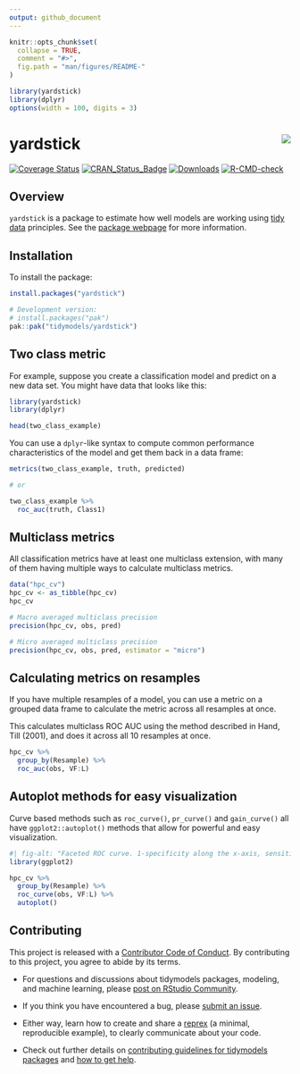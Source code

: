 ```yaml
---
output: github_document
---
```


```r
knitr::opts_chunk$set(
  collapse = TRUE,
  comment = "#>",
  fig.path = "man/figures/README-"
)
```

```r
library(yardstick)
library(dplyr)
options(width = 100, digits = 3)
```

# yardstick <img src="man/figures/logo.png" align="right"/> 

<!-- badges: start -->
[![Coverage Status](https://img.shields.io/codecov/c/github/tidymodels/yardstick/main.svg)](https://app.codecov.io/github/tidymodels/yardstick?branch=main)
[![CRAN_Status_Badge](https://www.r-pkg.org/badges/version/yardstick)](https://CRAN.R-project.org/package=yardstick)
[![Downloads](https://cranlogs.r-pkg.org/badges/yardstick)](https://CRAN.R-project.org/package=yardstick)
[![R-CMD-check](https://github.com/tidymodels/yardstick/actions/workflows/R-CMD-check.yaml/badge.svg)](https://github.com/tidymodels/yardstick/actions/workflows/R-CMD-check.yaml)
<!-- badges: end -->

## Overview

`yardstick` is a package to estimate how well models are working using [tidy data](https://doi.org/10.18637/jss.v059.i10) principles. See the [package webpage](https://yardstick.tidymodels.org/) for more information.

## Installation

To install the package:

```r
install.packages("yardstick")

# Development version:
# install.packages("pak")
pak::pak("tidymodels/yardstick")
```

## Two class metric

For example, suppose you create a classification model and predict on a new data set. You might have data that looks like this:

```r
library(yardstick)
library(dplyr)

head(two_class_example)
```

You can use a `dplyr`-like syntax to compute common performance characteristics of the model and get them back in a data frame:

```r
metrics(two_class_example, truth, predicted)

# or

two_class_example %>%
  roc_auc(truth, Class1)
```

## Multiclass metrics

All classification metrics have at least one multiclass extension, with many
of them having multiple ways to calculate multiclass metrics.

```r
data("hpc_cv")
hpc_cv <- as_tibble(hpc_cv)
hpc_cv
```

```r
# Macro averaged multiclass precision
precision(hpc_cv, obs, pred)

# Micro averaged multiclass precision
precision(hpc_cv, obs, pred, estimator = "micro")
```

## Calculating metrics on resamples

If you have multiple resamples of a model, you can use a metric on a grouped
data frame to calculate the metric across all resamples at once.

This calculates multiclass ROC AUC using the method described in Hand, Till (2001),
and does it across all 10 resamples at once.

```r
hpc_cv %>%
  group_by(Resample) %>%
  roc_auc(obs, VF:L)
```

## Autoplot methods for easy visualization

Curve based methods such as `roc_curve()`, `pr_curve()` and `gain_curve()` all
have `ggplot2::autoplot()` methods that allow for powerful and easy visualization.

```r
#| fig-alt: "Faceted ROC curve. 1-specificity along the x-axis, sensitivity along the y-axis. Facets include the classes F, L, M, and VF. Each facet shows 10 lines colored to correspond to a resample. All the lines are quite overlapping. With VF having the tightest and highest values."
library(ggplot2)

hpc_cv %>%
  group_by(Resample) %>%
  roc_curve(obs, VF:L) %>%
  autoplot()
```

## Contributing

This project is released with a [Contributor Code of Conduct](https://contributor-covenant.org/version/2/0/CODE_OF_CONDUCT.html). By contributing to this project, you agree to abide by its terms.

- For questions and discussions about tidymodels packages, modeling, and machine learning, please [post on RStudio Community](https://community.rstudio.com/new-topic?category_id=15&tags=tidymodels,question).

- If you think you have encountered a bug, please [submit an issue](https://github.com/tidymodels/yardstick/issues).

- Either way, learn how to create and share a [reprex](https://reprex.tidyverse.org/articles/articles/learn-reprex.html) (a minimal, reproducible example), to clearly communicate about your code.

- Check out further details on [contributing guidelines for tidymodels packages](https://www.tidymodels.org/contribute/) and [how to get help](https://www.tidymodels.org/help/).
